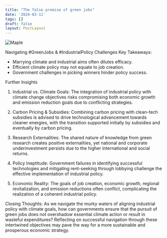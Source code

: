 ```yaml
---
title: "The false promise of green jobs"
date: '2024-03-11'
tags: []
draft: false
layout: PostLayout
---
```


<div className="flex justify-center">
  <div className="my-1 w-full px-2 xl:my-1 xl:w-1/2 xl:px-2">
    <img src="https://willpolesa.pythonanywhere.com/static/podcast_thumbnails/thumbnailreccEaOQ6HJDXZApa.jpg" alt="Maple" className="mx-auto h-58 w-auto" />
  </div>
</div>

Navigating #GreenJobs & #IndustrialPolicy Challenges
Key Takeaways:
- Marrying climate and industrial aims often dilutes efficacy.
- Efficient climate policy may not equate to job creation.
- Government challenges in picking winners hinder policy success.

Further Insights
1. Industrial vs. Climate Goals:
The integration of industrial policy with climate change objectives risks compromising both economic growth and emission reduction goals due to conflicting strategies.

2. Carbon Pricing & Subsidies:
Combining carbon pricing with clean-tech subsidies is advised to drive technological advancement towards cleaner energies, with the transition supported initially by subsidies and eventually by carbon pricing.

3. Research Externalities:
The shared nature of knowledge from green research creates positive externalities, yet national and corporate underinvestment persists due to the higher international and social returns.

4. Policy Ineptitude:
Government failures in identifying successful technologies and mitigating rent-seeking through lobbying challenge the effective implementation of industrial policy.

5. Economic Reality:
The goals of job creation, economic growth, regional revitalization, and emission reductions often conflict, complicating the realization of a coherent industrial policy.

Closing Thoughts:
As we navigate the murky waters of aligning industrial policy with climate goals, how can governments ensure that the pursuit of green jobs does not overshadow essential climate action or result in wasteful expenditures? Reflecting on successful navigation through these intertwined objectives may pave the way for a more sustainable and prosperous economic strategy.
